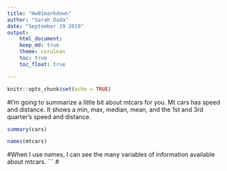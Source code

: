 ```yaml
---
title: "Hw01markdown"
author: "Sarah Dada"
date: "September 19 2019"
output:
    html_document:
    keep_md: true
    theme: cerulean
    toc: true
    toc_float: true

---
```


```r
knitr::opts_chunk$set(echo = TRUE)
```

#I'm going to summarize a little bit about mtcars for you. Mt cars has speed and distance. It shows a min, max, median, mean, and the 1st and 3rd quarter's speed and distance.

```r
summary(cars)
```

```r
names(mtcars)
```
#When I use names, I can see the many variables of information available about mtcars. 
```
#
